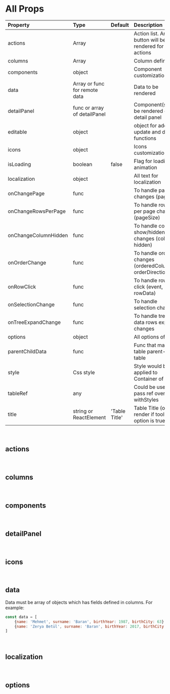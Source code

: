 

# All Props

| Property              | Type                            | Default           | Description                                                       |
|:----------------------|:--------------------------------|:------------------|:------------------------------------------------------------------|
| actions               | Array                           |                   | Action list. An icon button will be rendered for each actions     |
| columns               | Array                           |                   | Column definitions                                                |
| components            | object                          |                   | Component customization                                           |
| data                  | Array or func for remote data   |                   | Data to be rendered                                               |
| detailPanel           | func or array of detailPanel    |                   | Component(s) to be rendered on detail panel                       |
| editable              | object                          |                   | object for add, update and delete functions                       |
| icons                 | object                          |                   | Icons customization                                               |
| isLoading             | boolean                         | false             | Flag for loading animation                                        |
| localization          | object                          |                   | All text for localization                                         |
| onChangePage          | func                            |                   | To handle page changes (page)                                     |
| onChangeRowsPerPage   | func                            |                   | To handle rows per page changes (pageSize)                        |
| onChangeColumnHidden  | func                            |                   | To handle column show/hidden changes (column, hidden)             |
| onOrderChange         | func                            |                   | To handle order changes (orderedColumnId, orderDirection)         |
| onRowClick            | func                            |                   | To handle row click (event, rowData)                              |
| onSelectionChange     | func                            |                   | To handle selection changes                                       |
| onTreeExpandChange    | func                            |                   | To handle tree data rows expand changes                           |
| options               | object                          |                   | All options of table                                              |
| parentChildData       | func                            |                   | Func that makes table parent-child table                          |
| style                 | Css style                       |                   | Style would be applied to Container of table                      |
| tableRef              | any                             |                   | Could be use to pass ref over withStyles                          |
| title                 | string or ReactElement          | 'Table Title'     | Table Title (only render if toolbar option is true                |

<br/>

## actions

<Actions/><br/>

## columns

<Columns/><br/>

## components

<Components/><br/>

## detailPanel

<DetailPanel/><br/>

## icons

<Icons/><br/>

## data

Data must be array of objects which has fields defined in columns. For example:

```js
const data = [
    {name: 'Mehmet', surname: 'Baran', birthYear: 1987, birthCity: 63},
    {name: 'Zerya Betül', surname: 'Baran', birthYear: 2017, birthCity: 34},
]

```

<br/>

## localization

<Localization/><br/>

## options

<Options/><br/>

